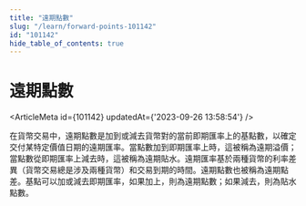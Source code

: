 ```yaml
---
title: "遠期點數"
slug: "/learn/forward-points-101142"
id: "101142"
hide_table_of_contents: true
---
```



# 遠期點數

<ArticleMeta id={101142} updatedAt={'2023-09-26 13:58:54'} />
<div className='border-solid border-b border-t-0 my-4 border-[var(--ifm-color-gray-300)]' />

在貨幣交易中，遠期點數是加到或減去貨幣對的當前即期匯率上的基點數，以確定交付某特定價值日期的遠期匯率。當點數加到即期匯率上時，這被稱為遠期溢價；當點數從即期匯率上減去時，這被稱為遠期貼水。遠期匯率基於兩種貨幣的利率差異（貨幣交易總是涉及兩種貨幣）和交易到期的時間。遠期點數也被稱為遠期點差。基點可以加或減去即期匯率，如果加上，則為遠期點數；如果減去，則為貼水點數。
